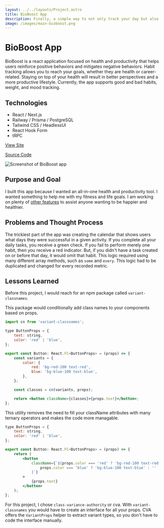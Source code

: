 ```yaml
---
layout: ../../layouts/Project.astro
title: BioBoost App
description: Finally, a simple way to not only track your day but also improve it! You can track your daily habits, such as sleep, meals, and workouts to see how they are contributing to your well-being.
image: /images/main-bioboost.png
---
```



<GridCard spacing={true}>

# BioBoost App

BioBoost is a react application focused on health and productivity that helps users reinforce positive behaviors and mitigates negative behaviors. Habit tracking allows you to reach your goals, whether they are health or career-related. Staying on top of your health will result in better perspectives and a more productive lifestyle. Currently, the app supports good and bad habits, weight, and mood tracking.

## Technologies

- React / Next.js
- Railway / Prisma / PostgreSQL
- Tailwind CSS / HeadlessUI
- React Hook Form
- tRPC

[View Site](https://app.bioboost.fit/)

[Source Code](https://github.com/raymondkneipp/bioboost-app)

<Image
	src="/images/full-bioboost.png"
	alt="Screenshot of BioBoost app"
	width={1920}
	height={1124}
	fit="cover"
	position="top"
	format="webp"
	class="w-full bg-stone-800"
/>

</GridCard>

<GridCard spacing={true}>

## Purpose and Goal

I built this app because I wanted an all-in-one health and productivity tool. I wanted something to help me with my fitness and life goals. I am working on plenty of [other features](https://github.com/raymondkneipp/bioboost-app#roadmap) to assist anyone wanting to be happier and healthier.

</GridCard>

<GridCard spacing={true}>

## Problems and Thought Process

The trickiest part of the app was creating the calendar that shows users what days they were successful in a given activity. If you complete all your daily tasks, you receive a green check. If you fail to perform merely one habit, then you receive a red indicator. But, if you didn't have a task created on or before that day, it would omit that habit. This logic required using many different array methods, such as `some` and `every`. This logic had to be duplicated and changed for every recorded metric.

</GridCard>

<GridCard spacing={true}>

## Lessons Learned

Before this project, I would reach for an npm package called `variant-classnames`.

This package would conditionally add class names to your components based on props.

```jsx
import cn from 'variant-classnames';

type ButtonProps = {
	text: string,
	color: 'red' | 'blue',
};

export const Button: React.FC<ButtonProps> = (props) => {
	const variants = {
		color: {
			red: 'bg-red-100 text-red',
			blue: 'bg-blue-100 text-blue',
		},
	};

	const classes = cn(variants, props);

	return <button className={classes}>{props.text}</button>;
};
```

This utility removes the need to fill your className attributes with many ternary operators and makes the code more managable.

```jsx
type ButtonProps = {
	text: string,
	color: 'red' | 'blue',
};

export const Button: React.FC<ButtonProps> = (props) => {
	return (
		<button
			className={`${props.color === 'red' ? 'bg-red-100 text-red' : ''} ${
				props.color === 'blue' ? 'bg-blue-100 text-blue' : ''
			}`}
		>
			{props.text}
		</button>
	);
};
```

For this project, I chose `class-variance-authority` or cva. With `variant-classnames` you would have to create an interface for all your props. CVA offers the `VariantProps` helper to extract variant types, so you don't have to code the interface manually.

</GridCard>

